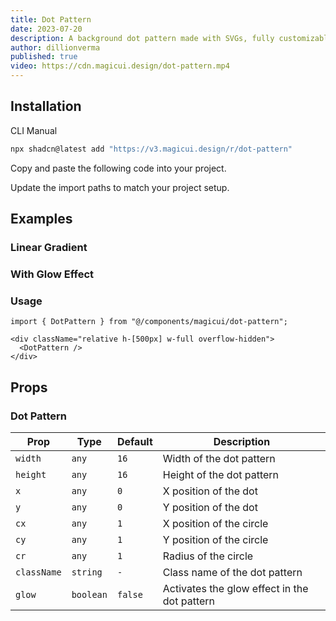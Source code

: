 ```yaml
---
title: Dot Pattern
date: 2023-07-20
description: A background dot pattern made with SVGs, fully customizable using Tailwind CSS.
author: dillionverma
published: true
video: https://cdn.magicui.design/dot-pattern.mp4
---
```


<ComponentPreview name="dot-pattern-demo" />

## Installation

<Tabs defaultValue="cli">

<TabsList>
  <TabsTrigger value="cli">CLI</TabsTrigger>
  <TabsTrigger value="manual">Manual</TabsTrigger>
</TabsList>
<TabsContent value="cli">

```bash
npx shadcn@latest add "https://v3.magicui.design/r/dot-pattern"
```

</TabsContent>

<TabsContent value="manual">

<Steps>

<Step>Copy and paste the following code into your project.</Step>

<ComponentSource name="dot-pattern" />

<Step>Update the import paths to match your project setup.</Step>

</Steps>

</TabsContent>

</Tabs>

## Examples

### Linear Gradient

<ComponentPreview name="dot-pattern-linear-gradient" />

### With Glow Effect

<ComponentPreview name="dot-pattern-with-glow-effect" />

### Usage

```tsx
import { DotPattern } from "@/components/magicui/dot-pattern";
```

```tsx
<div className="relative h-[500px] w-full overflow-hidden">
  <DotPattern />
</div>
```

## Props

### Dot Pattern

| Prop        | Type      | Default | Description                                  |
| ----------- | --------- | ------- | -------------------------------------------- |
| `width`     | `any`     | `16`    | Width of the dot pattern                     |
| `height`    | `any`     | `16`    | Height of the dot pattern                    |
| `x`         | `any`     | `0`     | X position of the dot                        |
| `y`         | `any`     | `0`     | Y position of the dot                        |
| `cx`        | `any`     | `1`     | X position of the circle                     |
| `cy`        | `any`     | `1`     | Y position of the circle                     |
| `cr`        | `any`     | `1`     | Radius of the circle                         |
| `className` | `string`  | `-`     | Class name of the dot pattern                |
| `glow`      | `boolean` | `false` | Activates the glow effect in the dot pattern |
